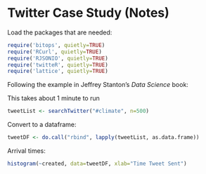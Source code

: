 Twitter Case Study (Notes)
========================================================

Load the packages that are needed:
```r
require('bitops', quietly=TRUE)
require('RCurl', quietly=TRUE)
require('RJSONIO', quietly=TRUE)
require('twitteR', quietly=TRUE)
require('lattice', quietly=TRUE)
```

Following the example in Jeffrey Stanton's *Data Science* book:

This takes about 1 minute to run
```r
tweetList <- searchTwitter("#climate", n=500)
```

Convert to a dataframe:
```r
tweetDF <- do.call("rbind", lapply(tweetList, as.data.frame))
```

Arrival times:
```r
histogram(~created, data=tweetDF, xlab="Time Tweet Sent")
```